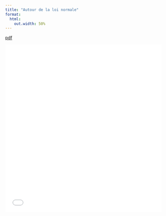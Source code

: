 ```yaml
---
title: "Autour de la loi normale"
format:
  html:
    out.width: 50%
---
```



[pdf](2-Gaussienne/td2_loi_normale.pdf)


```{=html}

<embed
  src="2-Gaussienne/td2_loi_normale.pdf#zoom=FitV&navpanes=0&toolbar=0&pagemode=none"
  width="100%" height="540" />

```

